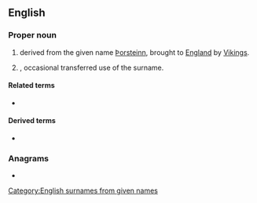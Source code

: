 ==English==

===Proper noun===
{{en-proper noun}}

# {{surname|lang=en|nodot=1}} derived from the {{der|en|non|-}} given name [[Þorsteinn]], brought to [[England]] by [[Viking]]s.
# {{given name|male|from=Germanic languages}}, occasional transferred use of the surname.

====Related terms====
* {{l|en|Dustin}}

====Derived terms====
* {{l|en|Thurston County}}

===Anagrams===
* {{anagrams|en|Thruston}}

[[Category:English surnames from given names]]